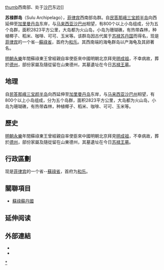 {{Otheruses|蘇祿蘇丹國}}
{{Infobox islands
|name = 蘇祿群島
|image name = Sulu archipelago.png
| image size = 300px
|image caption = 蘇祿群島
|native name = Sūg
|native name link =  陶撒格語
|location = [[東南亞|東南亞]]
|archipelago = [[菲律賓群島|菲律賓群島]]
|area km2 = 4,068
|major islands = [[巴西蘭島|巴西蘭島]]、[[和乐_(菲律宾)|和乐]]
|country = {{Flagicon|Philippines}}[[菲律賓|菲律賓]]
|country admin divisions title = 省
|country admin divisions = [[巴西蘭島|巴西蘭島]]、[[蘇祿|蘇祿]]、[[塔威塔威省|塔威塔威省]]
|country largest city = [[和乐_(菲律宾)|和乐]]
|population = 1,300,000
|population as of = 2005
|density km2 = 313
|ethnic groups = [[莫洛人|莫洛人]] （[[Banguingui|Banguingui]]、[[Samal_people|Samal]]、[[陶撒格人|陶撒格人]]、[[Yakan|Yakan]]）、[[巴瑤族|巴瑤族]]及[[查瓦卡諾語|查瓦卡諾人]]
}}
[[文件:Sulu_Islands_Location_Map_Red.png|thumb]]西南部、处于[[沙巴|沙巴]]东边]]

'''苏禄群岛'''（Sulu Archipelago），[[菲律宾|菲律宾]]西南部岛群。自[[三宝颜半岛|民答那峨三宝颜半岛]]向西延伸至[[加里曼丹岛|加里曼丹岛]]东岸，与[[马来西亚|马来西亚]][[沙巴州|沙巴州]]相望，有800个以上小岛组成，分为五个岛群，面积2823平方公里，大岛都为火山岛，小岛为珊瑚礁，有热带森林，种植椰子、稻米、咖啡、可可、玉米等。该群岛因古代属于[[苏禄苏丹国|苏禄苏丹国]]而得名，现是[[菲律宾|菲律宾]]的一个省--[[蘇祿省|蘇祿省]]，首府为[[和乐_(菲律宾)|和乐]]。其西南端的海龟群岛以产海龟及其卵著名。

[[明朝|明朝]][[永乐_(明朝)|永樂]]年間蘇祿東王曾經親自率使臣來中國明朝北京拜見[[明成祖|明成祖]]，不幸病故，葬於[[德州市|德州]]，部份家屬及隨從留在山東德州，其墓遺址在今日[[苏禄王墓|苏禄王墓]]。

==地理==
自[[棉兰老岛|民答那峨]][[三宝颜半岛|三宝颜半岛]]向西延伸至[[加里曼丹岛|加里曼丹岛]]东岸，与[[马来西亚|马来西亚]][[沙巴州|沙巴州]]相望，有800个以上小岛组成，分为五个岛群，面积2823平方公里，大岛都为火山岛，小岛为珊瑚礁，有热带森林，种植椰子、稻米、咖啡、可可、玉米等。

==歷史==
[[明朝|明朝]][[永乐_(明朝)|永樂]]年間蘇祿東王曾經親自率使臣來中國明朝北京拜見[[明成祖|明成祖]]，不幸病故，葬於[[德州市|德州]]，部份家屬及隨從留在山東德州，其墓遺址在今日[[苏禄王墓|苏禄王墓]]。

==行政區劃==
现是[[菲律宾|菲律宾]]的一个省--[[蘇祿省|蘇祿省]]，首府为[[和乐_(菲律宾)|和乐]]。

==關聯項目==
*[[蘇祿蘇丹國|蘇祿蘇丹國]]

== 延伸阅读 ==
{{Wikisource further reading}}

==外部連結==
* {{Commons inline|Sulu Archipelago}}
* {{Wikivoyage inline|Sulu Islands}}

{{Authority control}}
[[Category:苏禄群岛|*]]